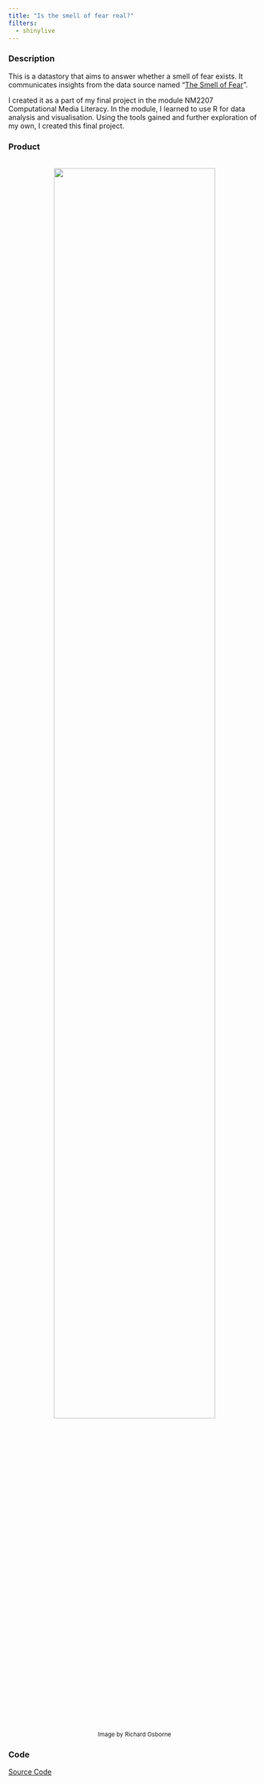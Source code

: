 ```yaml
---
title: "Is the smell of fear real?"
filters: 
  - shinylive
---
```


<h3>Description</h3>
<p>This is a datastory that aims to answer whether a smell of fear exists. It communicates insights from the data source named "<a href="https://www.kaggle.com/datasets/jswicker/the-smell-of-fear/">The Smell of Fear</a>". 

I created it as a part of my final project in the module NM2207 Computational Media Literacy. In the module, I learned to use R for data analysis and visualisation. Using the tools gained and further exploration of my own, I created this final project.</p>

<h3>Product</h3> <br>
<center>
<a href="https://andrea-jy.shinyapps.io/datastory/">
<img src="src/img/The_Smell_of_Fear_edited.jpg" width=80% class="button">
</img>
</a>
<br>
<small>Image by Richard Osborne</small>
</center>

<h3>Code</h3>
<a href="https://github.com/jyapple15/NM2207_Datastory">Source Code</a>

<!--<iframe height="150%" width="100%" frameborder="no" src="https://andrea-jy.shinyapps.io/datastory/"></iframe>-->


